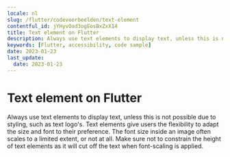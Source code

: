 ```yaml
---
locale: nl
slug: /flutter/codevoorbeelden/text-element
contentful_id: jYHyvOad3ogEosBxZxX14
title: Text element on Flutter
description: Always use text elements to display text, unless this is not possible due to styling, such as text logo's.
keywords: [Flutter, accessibility, code sample]
date: 2023-01-23
last_update:
  date: 2023-01-23
---
```


# Text element on Flutter

Always use text elements to display text, unless this is not possible due to styling, such as text logo's. Text elements give users the flexibility to adapt the size and font to their preference. The font size inside an image often scales to a limited extent, or not at all. Make sure not to constrain the height of text elements as it will cut off the text when font-scaling is applied.

<CodeSample id="text-element" framework="flutter" locale="nl"/>
